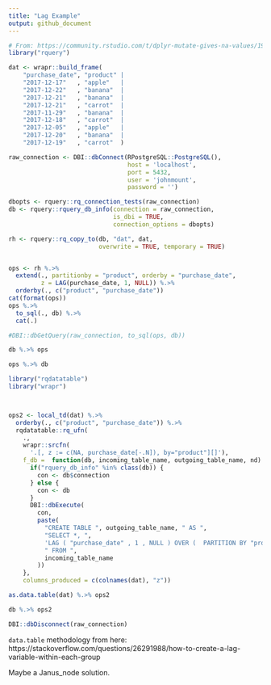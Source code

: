 ```yaml
---
title: "Lag Example"
output: github_document
---
```


```r
# From: https://community.rstudio.com/t/dplyr-mutate-gives-na-values/19170/2
library("rquery")

dat <- wrapr::build_frame(
    "purchase_date", "product" |
    "2017-12-17"   , "apple"   |
    "2017-12-22"   , "banana"  |
    "2017-12-21"   , "banana"  |
    "2017-12-21"   , "carrot"  |
    "2017-11-29"   , "banana"  |
    "2017-12-18"   , "carrot"  |
    "2017-12-05"   , "apple"   |
    "2017-12-20"   , "banana"  |
    "2017-12-19"   , "carrot"  )

raw_connection <- DBI::dbConnect(RPostgreSQL::PostgreSQL(),
                                 host = 'localhost',
                                 port = 5432,
                                 user = 'johnmount',
                                 password = '')

dbopts <- rquery::rq_connection_tests(raw_connection)
db <- rquery::rquery_db_info(connection = raw_connection,
                             is_dbi = TRUE,
                             connection_options = dbopts)

rh <- rquery::rq_copy_to(db, "dat", dat,
                         overwrite = TRUE, temporary = TRUE)


ops <- rh %.>%
  extend(., partitionby = "product", orderby = "purchase_date",
         z = LAG(purchase_date, 1, NULL)) %.>%
  orderby(., c("product", "purchase_date"))
cat(format(ops))
ops %.>%
  to_sql(., db) %.>%
  cat(.)

#DBI::dbGetQuery(raw_connection, to_sql(ops, db))

db %.>% ops

ops %.>% db
```


```r
library("rqdatatable")
library("wrapr")



ops2 <- local_td(dat) %.>%
  orderby(., c("product", "purchase_date")) %.>%
  rqdatatable::rq_ufn(
    .,
    wrapr::srcfn(
      '.[, z := c(NA, purchase_date[-.N]), by="product"][]'),
    f_db =  function(db, incoming_table_name, outgoing_table_name, nd)  {
      if("rquery_db_info" %in% class(db)) {
        con <- db$connection
      } else {
        con <- db
      }
      DBI::dbExecute(
        con,
        paste(
          "CREATE TABLE ", outgoing_table_name, " AS ",
          "SELECT *, ",
          'LAG ( "purchase_date" , 1 , NULL ) OVER (  PARTITION BY "product" ORDER BY "purchase_date" ) AS "z"',
          " FROM ",
          incoming_table_name
        ))
    },
    columns_produced = c(colnames(dat), "z"))

as.data.table(dat) %.>% ops2

db %.>% ops2
```

```r
DBI::dbDisconnect(raw_connection)
```


`data.table` methodology from here: https://stackoverflow.com/questions/26291988/how-to-create-a-lag-variable-within-each-group

Maybe a Janus_node solution.


